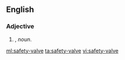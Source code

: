 ==English==

===Adjective===
{{en-adj|head=[[safety]]-[[valve]]|-}}

# {{attributive of|safety valve|lang=en|nodot=1}}, ''noun''.

[[ml:safety-valve]]
[[ta:safety-valve]]
[[vi:safety-valve]]